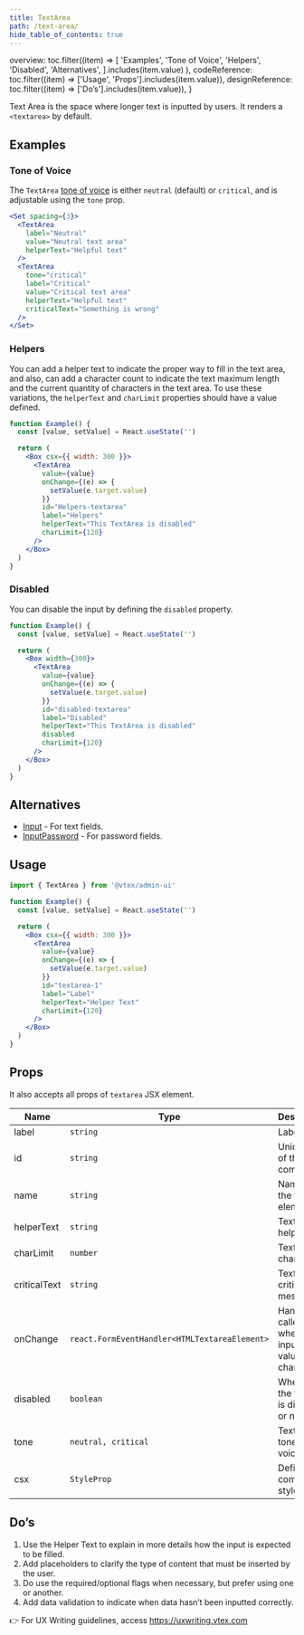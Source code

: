 ```yaml
---
title: TextArea
path: /text-area/
hide_table_of_contents: true
---
```



  overview: toc.filter((item) =>
    [
      'Examples',
      'Tone of Voice',
      'Helpers',
      'Disabled',
      'Alternatives',
    ].includes(item.value)
  ),
  codeReference: toc.filter((item) => ['Usage', 'Props'].includes(item.value)),
  designReference: toc.filter((item) => ['Do’s'].includes(item.value)),
}

<Page toc={tabToc} hasTabs>
  <Panel id="overview">

Text Area is the space where longer text is inputted by users. It renders a `<textarea>` by default.

## Examples

### Tone of Voice

The `TextArea` [tone of voice](/foundations/colors/#tones) is either `neutral` (default) or `critical`, and is adjustable using the `tone` prop.

```jsx live
<Set spacing={3}>
  <TextArea
    label="Neutral"
    value="Neutral text area"
    helperText="Helpful text"
  />
  <TextArea
    tone="critical"
    label="Critical"
    value="Critical text area"
    helperText="Helpful text"
    criticalText="Something is wrong"
  />
</Set>
```

### Helpers

You can add a helper text to indicate the proper way to fill in the text area, and also, can add a character count to indicate the text maximum length and the current quantity of characters in the text area. To use these variations, the `helperText` and `charLimit` properties should have a value defined.

```jsx live
function Example() {
  const [value, setValue] = React.useState('')

  return (
    <Box csx={{ width: 300 }}>
      <TextArea
        value={value}
        onChange={(e) => {
          setValue(e.target.value)
        }}
        id="Helpers-textarea"
        label="Helpers"
        helperText="This TextArea is disabled"
        charLimit={120}
      />
    </Box>
  )
}
```

### Disabled

You can disable the input by defining the `disabled` property.

```jsx live
function Example() {
  const [value, setValue] = React.useState('')

  return (
    <Box width={300}>
      <TextArea
        value={value}
        onChange={(e) => {
          setValue(e.target.value)
        }}
        id="disabled-textarea"
        label="Disabled"
        helperText="This TextArea is disabled"
        disabled
        charLimit={120}
      />
    </Box>
  )
}
```

## Alternatives

- [Input](input/) - For text fields.
- [InputPassword](input-password/) - For password fields.

</Panel>
<Panel id="codeReference">

## Usage

```jsx isStatic
import { TextArea } from '@vtex/admin-ui'

function Example() {
  const [value, setValue] = React.useState('')

  return (
    <Box csx={{ width: 300 }}>
      <TextArea
        value={value}
        onChange={(e) => {
          setValue(e.target.value)
        }}
        id="textarea-1"
        label="Label"
        helperText="Helper Text"
        charLimit={120}
      />
    </Box>
  )
}
```

## Props

It also accepts all props of `textarea` JSX element.

| Name         | Type                                          | Description                                  | Required | Default   |
| ------------ | --------------------------------------------- | -------------------------------------------- | -------- | --------- |
| label        | `string`                                      | Label text                                   | ✅       | -         |
| id           | `string`                                      | Unique id of the component                   | ✅       | -         |
| name         | `string`                                      | Name of the textarea element.                | 🚫       | -         |
| helperText   | `string`                                      | TextArea helper text                         | 🚫       | -         |
| charLimit    | `number`                                      | TextArea char limit                          | 🚫       | -         |
| criticalText | `string`                                      | TextArea critical message                    | 🚫       | -         |
| onChange     | `react.FormEventHandler<HTMLTextareaElement>` | Handler called when the inputs value changes | 🚫       | -         |
| disabled     | `boolean`                                     | Whether the textarea is disabled or not      | 🚫       | `false`   |
| tone         | `neutral, critical`                           | TextArea's tone of voice                     | 🚫       | `neutral` |
| csx          | `StyleProp`                                   | Defines component styles                     | 🚫       | `{}`      |

</Panel>
<Panel id="designReference">

## Do’s

1. Use the Helper Text to explain in more details how the input is expected to be filled.
2. Add placeholders to clarify the type of content that must be inserted by the user.
3. Do use the required/optional flags when necessary, but prefer using one or another.
4. Add data validation to indicate when data hasn’t been inputted correctly.

👉 For UX Writing guidelines, access https://uxwriting.vtex.com

</Panel>
</Page>
